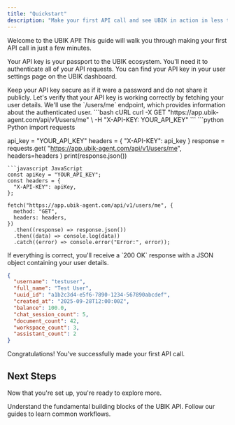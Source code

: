 ```yaml
---
title: "Quickstart"
description: "Make your first API call and see UBIK in action in less than 5 minutes."
---
```


Welcome to the UBIK API! This guide will walk you through making your first API call in just a few minutes.

<Steps>
<Step title="Get your API Key">
  Your API key is your passport to the UBIK ecosystem. You'll need it to authenticate all of your API requests. You can find your API key in your user settings page on the UBIK dashboard.

  <Card
    title="Go to API Key Settings"
    icon="key"
    href="https://app.ubik-agent.com/user/api-keys"
  />

  <Tip>
    Keep your API key secure as if it were a password and do not share it publicly.
  </Tip>
</Step>

<Step title="Make Your First Request">
  Let's verify that your API key is working correctly by fetching your user details. We'll use the `/users/me` endpoint, which provides information about the authenticated user.

  <CodeGroup title="GET /users/me">
  ```bash cURL
  curl -X GET "https://app.ubik-agent.com/api/v1/users/me" \
       -H "X-API-KEY: YOUR_API_KEY"
  ```
  ```python Python
  import requests

  api_key = "YOUR_API_KEY"
  headers = {
      "X-API-KEY": api_key
  }
  response = requests.get(
      "https://app.ubik-agent.com/api/v1/users/me",
      headers=headers
  )
  print(response.json())
  ```
  ```javascript JavaScript
  const apiKey = "YOUR_API_KEY";
  const headers = {
    "X-API-KEY": apiKey,
  };

  fetch("https://app.ubik-agent.com/api/v1/users/me", {
    method: "GET",
    headers: headers,
  })
    .then((response) => response.json())
    .then((data) => console.log(data))
    .catch((error) => console.error("Error:", error));
  ```
  </CodeGroup>
</Step>

<Step title="Check the Response">
  If everything is correct, you'll receive a `200 OK` response with a JSON object containing your user details.

  ```json Response
  {
    "username": "testuser",
    "full_name": "Test User",
    "uuid_id": "a1b2c3d4-e5f6-7890-1234-567890abcdef",
    "created_at": "2025-09-28T12:00:00Z",
    "balance": 100.0,
    "chat_session_count": 5,
    "document_count": 42,
    "workspace_count": 3,
    "assistant_count": 2
  }
  ```
</Step>
</Steps>

Congratulations! You've successfully made your first API call.

## Next Steps

Now that you're set up, you're ready to explore more.

<CardGroup cols={2}>
  <Card title="Core Concepts" icon="book-open" href="/en/development">
    Understand the fundamental building blocks of the UBIK API.
  </Card>
  <Card title="Step-by-Step Guides" icon="list-checks" href="/en/guides/managing-workspaces">
    Follow our guides to learn common workflows.
  </Card>
</CardGroup>
